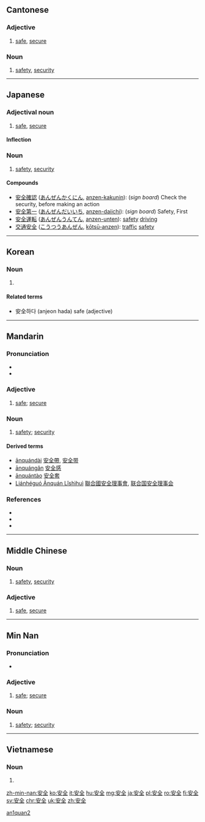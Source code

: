 ==Cantonese==
{{zh-hanzi|[[安]][[全]]}}

===Adjective===
{{yue-adj|ts|jyut=on1cyun4}}

# [[safe]], [[secure]]

===Noun===
{{yue-noun|ts|jyut=on1cyun4}}

# [[safety]], [[security]]

----

==Japanese==
{{ja-kanjitab|あん|ぜん|yomi=on}}

===Adjectival noun===
{{ja-adj|infl=な|あんぜん}}

# [[safe]], [[secure]]

====Inflection====
{{ja-na|あんぜん}}

===Noun===
{{ja-noun|あんぜん}}

# [[safety]], [[security]]

====Compounds====
* [[安全確認]] ([[あんぜんかくにん]], [[anzen-kakunin]]): (''sign board'') Check the security, before making an action
* [[安全第一]] ([[あんぜんだいいち]], [[anzen-daiichi]]): (''sign board'') Safety, First
* [[安全運転]] ([[あんぜんうんてん]], [[anzen-unten]]): [[safety]] [[driving]]
* [[交通安全]] ([[こうつうあんぜん]], [[kōtsū-anzen]]): [[traffic]] [[safety]]

----

==Korean==
{{ko-hanjatab|安|全}}

===Noun===
{{ko-noun|hj|rv=anjeon|hidx=ㅇㅏㄴㅈㅓㄴ}}

# {{hanja form of|안전|[[safety]]}}

====Related terms====
* 安全하다 (anjeon hada) safe (adjective)

----

==Mandarin==
{{zh-hanzi|[[安]][[全]]}}

===Pronunciation===
* {{IPA|[ an˥˥tɕʰyɛn˧˥ ]|lang=cmn}}
* {{audio|Zh-anquán.ogg|Audio}}

===Adjective===
{{cmn-adj|ts|pin=ānquán|pint=an1quan2|rs=宀03}}

# {{context|Elementary Mandarin|lang=cmn|sc=Hant|sort=宀03}} [[safe]]; [[secure]]

===Noun===
{{cmn-noun|ts|pin=ānquán|pint=an1quan2|rs=宀03}}

# {{context|Elementary Mandarin|lang=cmn|sc=Hant|sort=宀03}} [[safety]]; [[security]]

====Derived terms====
* [[ānquándài]] [[安全帶]], [[安全带]]
* [[ānquángǎn]] [[安全感]]
* [[ānquántào]] [[安全套]]
* [[Liánhéguó Ānquán Lǐshìhuì]] [[聯合國安全理事會]], [[联合国安全理事会]]

===References===
* {{reference-book | last = Wu | first = Jingrong (ed.) | authorlink =  | coauthors =  | year = 1985 | title = The Pinyin CHINESE-ENGLISH DICTIONARY | language = Mandarin/English | publisher = The Commercial Press | location = Beijing, Hong Kong | id = ISBN 0471867969}}
* {{reference-book | last = Shao | first = Jingmin (ed.) | authorlink =  | coauthors =  | year = 2000 | title = HSK Dictionary (HSK汉语水平考试词典) | language = Mandarin/English | publisher = Huadong Teachers College Publishers | location = Shanghai | id = ISBN 7561720785}}
* {{cite web|url=http://www.dreye.com/|title=安全|work=Dr. eye|language=Mandarin/English|accessdate=2009-06-04}}

[[Category:cmn:Elementary Mandarin in simplified script|an1quan2]]

----

==Middle Chinese==

===Noun===
{{head|ltc|noun}}

# [[safety]], [[security]]

===Adjective===
{{head|ltc|adjective}}

# [[safe]], [[secure]]

----

==Min Nan==
{{zh-hanzi|[[安]][[全]]}}

===Pronunciation===
* {{IPA|[an˧˧tsuan˧˥]|lang=nan}}

===Adjective===
{{nan-adj|ts|poj=an-chôan|pojt=an1choan5|rs=宀03}}

# [[safe]]; [[secure]]

===Noun===
{{nan-noun|ts|poj=an-chôan|pojt=an1choan5|rs=宀03}}

# [[safety]]; [[security]]

----

==Vietnamese==
{{vi-hantutab|安|全}}

===Noun===
{{vi-noun|sc=Hani}}

# {{han tu form of|an toàn|[[safety]]}}

[[zh-min-nan:安全]]
[[ko:安全]]
[[it:安全]]
[[hu:安全]]
[[mg:安全]]
[[ja:安全]]
[[pl:安全]]
[[ro:安全]]
[[fi:安全]]
[[sv:安全]]
[[chr:安全]]
[[uk:安全]]
[[zh:安全]]